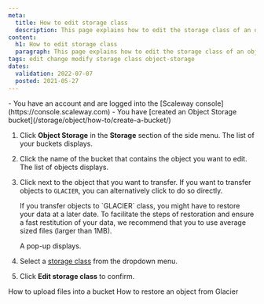 ```yaml
---
meta:
  title: How to edit storage class
  description: This page explains how to edit the storage class of an object.
content:
  h1: How to edit storage class
  paragraph: This page explains how to edit the storage class of an object.
tags: edit change modify storage class object-storage
dates:
  validation: 2022-07-07
  posted: 2021-05-27
---
```


<Macro id="iam-requirements" />
 
<Message type="requirement">
  - You have an account and are logged into the [Scaleway console](https://console.scaleway.com)  
  - You have [created an Object Storage bucket](/storage/object/how-to/create-a-bucket/)
</Message>

1. Click **Object Storage** in the **Storage** section of the side menu. The list of your buckets displays.
2. Click the name of the bucket that contains the object you want to edit. The list of objects displays.
3. Click <Icon name="more" /> next to the object that you want to transfer.
    <Message type="note">
      If you want to transfer objects to `GLACIER`, you can alternatively click <Icon name="glacier" /> to do so directly.
    </Message>

    <Message type="important">
      If you transfer objects to `GLACIER` class, you might have to restore your data at a later date. To facilitate the steps of restoration and ensure a fast restitution of your data, we recommend that you to use average sized files (larger than 1MB).
    </Message>

    A pop-up displays. 
4. Select a [storage class](/storage/object/concepts#storage-class) from the dropdown menu. 
5. Click **Edit storage class** to confirm. 

<Navigation title="See Also">
  <PreviousButton to="/storage/object/how-to/upload-files-into-a-bucket/">How to upload files into a bucket</PreviousButton>
  <NextButton to="/storage/object/how-to/restore-an-object-from-glacier/">How to restore an object from Glacier</NextButton>
</Navigation>
